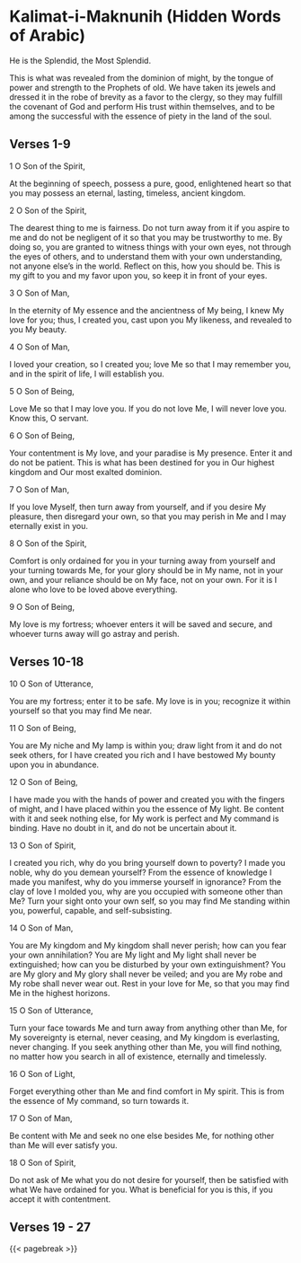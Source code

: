 # Kalimat-i-Maknunih (Hidden Words of Arabic) {#sec-kalimat-i-maknunih-arabic .unnumbered}

He is the Splendid, the Most Splendid.

This is what was revealed from the dominion of might, by the tongue of power and strength to the Prophets of old. We have taken its jewels and dressed it in the robe of brevity as a favor to the clergy, so they may fulfill the covenant of God and perform His trust within themselves, and to be among the successful with the essence of piety in the land of the soul.

## Verses 1-9

1 O Son of the Spirit,

At the beginning of speech, possess a pure, good, enlightened heart so that you may possess an eternal, lasting, timeless, ancient kingdom.

2 O Son of the Spirit,

The dearest thing to me is fairness. Do not turn away from it if you aspire to me and do not be negligent of it so that you may be trustworthy to me. By doing so, you are granted to witness things with your own eyes, not through the eyes of others, and to understand them with your own understanding, not anyone else's in the world. Reflect on this, how you should be. This is my gift to you and my favor upon you, so keep it in front of your eyes.

3 O Son of Man,

In the eternity of My essence and the ancientness of My being, I knew My love for you; thus, I created you, cast upon you My likeness, and revealed to you My beauty.

4 O Son of Man,

I loved your creation, so I created you; love Me so that I may remember you, and in the spirit of life, I will establish you.

5 O Son of Being,

Love Me so that I may love you. If you do not love Me, I will never love you. Know this, O servant.

6 O Son of Being,

Your contentment is My love, and your paradise is My presence. Enter it and do not be patient. This is what has been destined for you in Our highest kingdom and Our most exalted dominion.

7 O Son of Man,

If you love Myself, then turn away from yourself, and if you desire My pleasure, then disregard your own, so that you may perish in Me and I may eternally exist in you.

8 O Son of the Spirit,

Comfort is only ordained for you in your turning away from yourself and your turning towards Me, for your glory should be in My name, not in your own, and your reliance should be on My face, not on your own. For it is I alone who love to be loved above everything.

9 O Son of Being,

My love is my fortress; whoever enters it will be saved and secure, and whoever turns away will go astray and perish.

## Verses 10-18

10 O Son of Utterance,

You are my fortress; enter it to be safe. My love is in you; recognize it within yourself so that you may find Me near.

11 O Son of Being,

You are My niche and My lamp is within you; draw light from it and do not seek others, for I have created you rich and I have bestowed My bounty upon you in abundance.

12 O Son of Being,

I have made you with the hands of power and created you with the fingers of might, and I have placed within you the essence of My light. Be content with it and seek nothing else, for My work is perfect and My command is binding. Have no doubt in it, and do not be uncertain about it.

13 O Son of Spirit,

I created you rich, why do you bring yourself down to poverty? I made you noble, why do you demean yourself? From the essence of knowledge I made you manifest, why do you immerse yourself in ignorance? From the clay of love I molded you, why are you occupied with someone other than Me? Turn your sight onto your own self, so you may find Me standing within you, powerful, capable, and self-subsisting.

14 O Son of Man,

You are My kingdom and My kingdom shall never perish; how can you fear your own annihilation? You are My light and My light shall never be extinguished; how can you be disturbed by your own extinguishment? You are My glory and My glory shall never be veiled; and you are My robe and My robe shall never wear out. Rest in your love for Me, so that you may find Me in the highest horizons.

15 O Son of Utterance,

Turn your face towards Me and turn away from anything other than Me, for My sovereignty is eternal, never ceasing, and My kingdom is everlasting, never changing. If you seek anything other than Me, you will find nothing, no matter how you search in all of existence, eternally and timelessly.

16 O Son of Light,

Forget everything other than Me and find comfort in My spirit. This is from the essence of My command, so turn towards it.

17 O Son of Man,

Be content with Me and seek no one else besides Me, for nothing other than Me will ever satisfy you.

18 O Son of Spirit,

Do not ask of Me what you do not desire for yourself, then be satisfied with what We have ordained for you. What is beneficial for you is this, if you accept it with contentment.

## Verses 19 - 27

{{< pagebreak >}}
